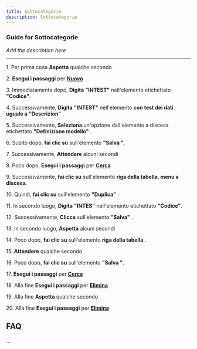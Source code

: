 ```yaml
---
title: Sottocategorie
description: Sottocategorie
---
```


### Guide for Sottocategorie

*Add the description here*

___

1\. Per prima cosa **Aspetta** qualche secondo  
  
2\. **Esegui i passaggi** per **[Nuovo](/docs/Z_Operazioni%20base/Nuovo)**  
  
3\. Immediatamente dopo, **Digita** **"INTEST"** nell'elemento etichettato **"Codice"**.  
  
4\. Successivamente, **Digita** **"INTEST"** nell'elemento **con test dei dati uguale a "Descrizion"** .  
  
5\. Successivamente, **Seleziona** un'opzione dall'elemento a discesa etichettato **"Definizione modello"** .  
  
6\. Subito dopo, **fai clic su** sull'elemento **"Salva "**.  
  
7\. Successivamente, **Attendere** alcuni secondi  
  
8\. Poco dopo, **Esegui i passaggi** per **[Cerca](/docs/Z_Operazioni%20base/Cerca)**  
  
9\. Successivamente, **fai clic su** sull'elemento **riga della tabella. menu a discesa**.  
  
10\. Quindi, **fai clic su** sull'elemento **"Duplica"** .  
  
11\. In secondo luogo, **Digita** **"INTES"** nell'elemento etichettato **"Codice"**.  
  
12\. Successivamente, **Clicca** sull'elemento **"Salva"** .  
  
13\. In secondo luogo, **Aspetta** alcuni secondi  
  
14\. Poco dopo, **fai clic su** sull'elemento **riga della tabella** .  
  
15\. **Attendere** qualche secondo  
  
16\. Poco dopo, **fai clic su** sull'elemento **"Salva "**.  
  
17\. **Esegui i passaggi** per **[Cerca](/docs/Z_Operazioni%20base/Cerca)**  
  
18\. Alla fine **Esegui i passaggi** per **[Elimina](/docs/Z_Operazioni%20base/Elimina)**  
  
19\. Alla fine **Aspetta** qualche secondo  
  
20\. Alla fine **Esegui i passaggi** per **[Elimina](/docs/Z_Operazioni%20base/Elimina)**  

FAQ
---

...